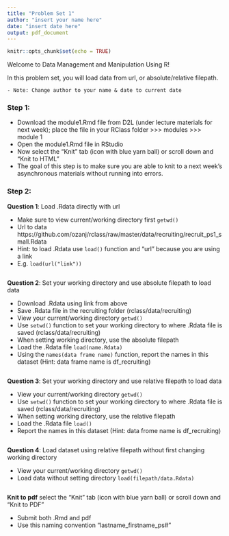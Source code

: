 ```yaml
---
title: "Problem Set 1"
author: "insert your name here"
date: "insert date here"
output: pdf_document
---
```


```r
knitr::opts_chunk$set(echo = TRUE)
```

Welcome to Data Management and Manipulation Using R!

In this problem set, you will load data from url, or absolute/relative filepath.

    - Note: Change author to your name & date to current date 


### Step 1:

- Download the module1.Rmd file from D2L (under lecture materials for next week); place the file in your RClass folder >>> modules >>>  module 1
- Open the module1.Rmd file in RStudio  
- Now select the "Knit" tab (icon with blue yarn ball) or scroll down and "Knit to HTML"
- The goal of this step is to make sure you are able to knit to a next week's asynchronous materials without running into errors.  


### Step 2:  

**Question 1**: Load .Rdata directly with url  

- Make sure to view current/working directory first `getwd()` 
- Url to data https://github.com/ozanj/rclass/raw/master/data/recruiting/recruit_ps1_small.Rdata  
- Hint: to load .Rdata use `load()` function and "url" because you are using a link 
- E.g. `load(url("link"))`  

```r

```


**Question 2**: Set your working directory and use absolute filepath to load data  

- Download .Rdata using link from above  
- Save .Rdata file in the recruiting folder (rclass/data/recruiting)  
- View your current/working directory `getwd()` 
- Use `setwd()` function to set your working directory to where .Rdata file is saved (rclass/data/recruiting)  
- When setting working directory, use the absolute filepath  
- Load the .Rdata file  `load(name.Rdata)`
- Using the `names(data frame name)` function, report the names in this dataset  (Hint: data frame name is df_recruiting)  

```r

```

**Question 3**: Set your working directory and use relative filepath to load data  

- View your current/working directory `getwd()` 
- Use `setwd()` function to set your working directory to where .Rdata file is saved (rclass/data/recruiting)  
- When setting working directory, use the relative filepath  
- Load the .Rdata file  `load()`
- Report the names in this dataset (Hint: data frome name is df_recruiting)  

```r

```

**Question 4**: Load dataset using relative filepath without first changing working directory  

- View your current/working directory `getwd()`  
- Load data without setting directory `load(filepath/data.Rdata)`

```r

```

**Knit to pdf** select the "Knit" tab (icon with blue yarn ball) or scroll down and "Knit to PDF"  

- Submit both .Rmd and pdf   
- Use this naming convention "lastname_firstname_ps#"
